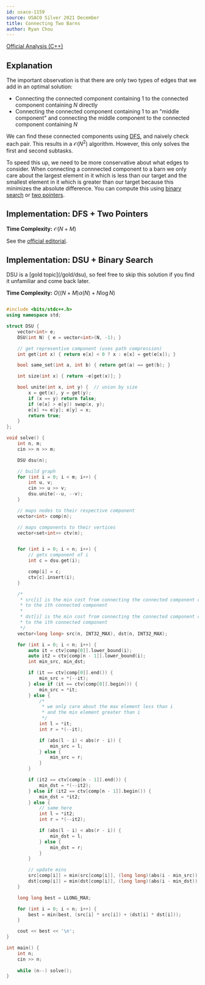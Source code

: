 ```yaml
---
id: usaco-1159
source: USACO Silver 2021 December
title: Connecting Two Barns
author: Ryan Chou
---
```


[Official Analysis (C++)](http://www.usaco.org/current/data/sol_prob2_silver_dec21.html)

## Explanation
The important observation is that there are only two types of edges that we add in an optimal solution:
* Connecting the connected component containing $1$ to the connected component containing $N$ directly
* Connecting the connected component containing $1$ to an "middle component" and connecting the middle component to the connected component containing $N$

We can find these connected components using [DFS](/silver/dfs), and naively check each pair. This results in a $\mathcal{O}(N^2)$ algorithm. However, this only solves the first and second subtasks. 

To speed this up, we need to be more conservative about what edges to consider. When connecting a connnected component to a barn we only care about the largest element in it which is less than our target and the smallest element in it which is greater than our target because this minimizes the absolute difference. You can compute this using [binary search](/silver/binary-search) or [two pointers](/silver/two-pointers).

## Implementation: DFS + Two Pointers

**Time Complexity:** $\mathcal{O}(N + M)$

See the [official editorial](http://www.usaco.org/current/data/sol_prob2_silver_dec21.html).

## Implementation: DSU + Binary Search
<Warning>
DSU is a [gold topic](/gold/dsu), so feel free to skip this solution if you find it unfamiliar and come back later.
</Warning>

**Time Complexity:** $O((N + M) \alpha(N) + N \log N)$

<CPPSection>

```cpp

#include <bits/stdc++.h>
using namespace std;

struct DSU {
	vector<int> e;
	DSU(int N) { e = vector<int>(N, -1); }

	// get representive component (uses path compression)
	int get(int x) { return e[x] < 0 ? x : e[x] = get(e[x]); }

	bool same_set(int a, int b) { return get(a) == get(b); }

	int size(int x) { return -e[get(x)]; }

	bool unite(int x, int y) {  // union by size
		x = get(x), y = get(y);
		if (x == y) return false;
		if (e[x] > e[y]) swap(x, y);
		e[x] += e[y]; e[y] = x;
		return true;
	}
};

void solve() {
	int n, m;
	cin >> n >> m;

	DSU dsu(n);

	// build graph
	for (int i = 0; i < m; i++) {
		int u, v;
		cin >> u >> v;
		dsu.unite(--u, --v);
	}

	// maps nodes to their respective component
	vector<int> comp(n);

	// maps components to their vertices
	vector<set<int>> ctv(n);


	for (int i = 0; i < n; i++) {
		// gets component of i
		int c = dsu.get(i);

		comp[i] = c;
		ctv[c].insert(i);
	}

	/*
	 * src[i] is the min cost from connecting the connected component cotaining 0 
	 * to the ith connected component
	 * 
	 * dst[i] is the min cost from connecting the connected component containing n - 1
	 * to the ith connected component
	 */
	vector<long long> src(n, INT32_MAX), dst(n, INT32_MAX);

	for (int i = 0; i < n; i++) {
		auto it = ctv[comp[0]].lower_bound(i);
		auto it2 = ctv[comp[n - 1]].lower_bound(i);
		int min_src, min_dst;

		if (it == ctv[comp[0]].end()) {
			min_src = *(--it);
		} else if (it == ctv[comp[0]].begin()) {
			min_src = *it;
		} else {
			/*
			 * we only care about the max element less than i 
			 * and the min element greater than i
			 */
			int l = *it;
			int r = *(--it);

			if (abs(l - i) < abs(r - i)) {
				min_src = l;
			} else {
				min_src = r;
			}
		}

		if (it2 == ctv[comp[n - 1]].end()) {
			min_dst = *(--it2);
		} else if (it2 == ctv[comp[n - 1]].begin()) {
			min_dst = *it2;
		} else {
			// same here
			int l = *it2;
			int r = *(--it2);

			if (abs(l - i) < abs(r - i)) {
				min_dst = l;
			} else {
				min_dst = r;
			}
		}

		// update mins
		src[comp[i]] = min(src[comp[i]], (long long)(abs(i - min_src)));
		dst[comp[i]] = min(dst[comp[i]], (long long)(abs(i - min_dst)));
	}

	long long best = LLONG_MAX;

	for (int i = 0; i < n; i++) {
		best = min(best, (src[i] * src[i]) + (dst[i] * dst[i]));
	}

	cout << best << '\n';
}

int main() {
	int n;
	cin >> n;
	
	while (n--) solve();
}
```
</CPPSection>
